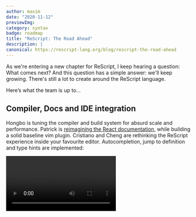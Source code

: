 ```yaml
---
author: maxim
date: "2020-11-12" 
previewImg:
category: syntax
badge: roadmap
title: "ReScript: The Road Ahead"
description: |
canonical: https://rescript-lang.org/blog/rescript-the-road-ahead
---
```



As we're entering a new chapter for ReScript, I keep hearing a question: What comes next? And this question has a simple answer: we'll keep growing. There's still a lot to create around the ReScript language.

Here’s what the team is up to…

## Compiler, Docs and IDE integration

Hongbo is tuning the compiler and build system for absurd scale and performance. Patrick is [reimagining the React documentation](https://github.com/reason-association/rescript-lang.org/pull/96), while building a solid baseline vim plugin. Cristiano and Cheng are rethinking the ReScript experience inside your favourite editor. Autocompletion, jump to definition and type hints are implemented:

<Video withShadow={true} src="https://player.vimeo.com/video/477758754" />

Stay tuned, open beta for our new language server is coming soon! Vim included!

## Syntax

As for the syntax side, ReScript users have requested a roadmap for a long time. In an effort to increase transparency about our goals with the syntax, I’ll be sharing some thoughts on the road ahead for ReScript’s syntax.

A lot of what we put into the syntax derives directly from the needs and aspirations of our developers building products with ReScript. We definitely do have some ideas of our own, but at the core of our philosophy is that our users need to ship fantastic products. If there's anything  we can do to make life easier for our developers without unnecessarily bloating the language, we'll do it. 

Whether it’s [planning healthy meals](https://leiwand-kochen.at), [doing online teaching](https://www.pupilfirst.com) or [helping families spend more quality time together](https://familyfive.app/), our main goal is to empower developers to achieve success.

### Custom Operators

Encouraged by that goal, we’ve asked developers from different companies about their needs and pain-points. The most requested feature was custom operators, otherwise they wouldn't be able to upgrade to the new ReScript syntax. As a team we need to carefully judge each feature we implement. What's its value, and whether it’s worth the cost. Throughout that process, specific design questions came up:
- Can we provide good error messages?
- Will this lead to complex and slow code?
- Should we only support a subset of overridable operators (like +, -, /, *, ...)?
- Would it be possible to postpone the decision a little bit longer?
- Will this feature be abused?

As you can imagine, making such a fundamental feature decision may make or break a language. After several team meetings, we finally decided that the benefits outweigh the downsides. Even though a lot of problem solving is required to make this feature _feel nice_, it will be part of the ReScript language in the near future.

We think custom operators are super helpful when used in the mathematical context, e.g. `Vector.add(vector1, vector2)` could be expressed as `vector1 + vector2`. We don't think they should be used for implementing your own mini language though (like `>>|` or `a >>= b`). We need to be aware that our coworkers need to read and understand the code we write, and we trust our users to not abuse this feature.

### Simpler Interop

Aside from the compiler and editor integration, there are other areas in which we can innovate and provide significant value for developers. It’s very important for the team to make shipping apps in a modern JS stack more intuitive. That’s why we’re exploring new ways to import and export values from JavaScript. Regardless of what the outcome might be, this is very high on our list to explore. Writing bindings will never disappear, but we can make it more enjoyable.

### React 17

Last but not least, there are some updates to JSX coming. 

> Although React 17 doesn't ship with any new features, there is [a new JSX transform](https://reactjs.org/blog/2020/09/22/introducing-the-new-jsx-transform.html). The new JSX improves bundle size, reduces the number of concepts you need to learn in React and improves the performance. 

It speaks for itself that this will be a part of ReScript, and we will make sure that our users will have a smooth transition phase without any breaking changes.

Fasten your seatbelt, all that good stuff is going to give you a head start and more time to focus on actually shipping your product.

Stay safe!
